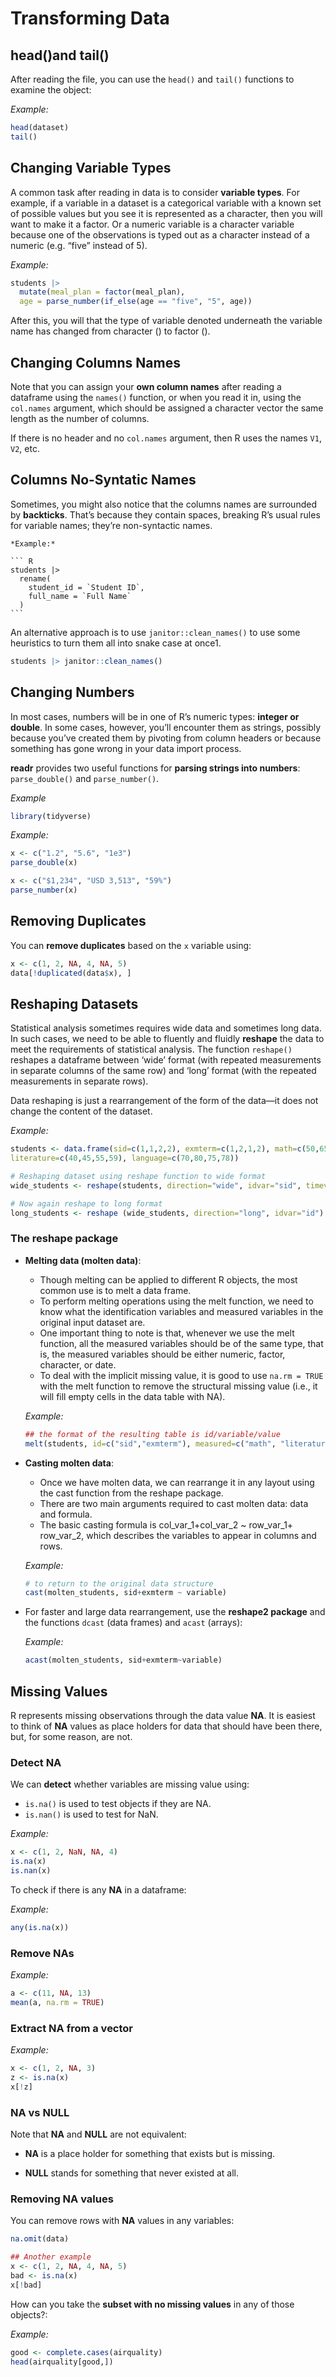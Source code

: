 # Transforming Data

## head()and tail()

After reading the file, you can use the `head()` and `tail()` functions to examine the object:

*Example:*

``` r
head(dataset)
tail()
```

## Changing Variable Types

A common task after reading in data is to consider **variable types**. For example, if a variable in a dataset is a categorical variable with a known set of possible values but you see it is represented as a character, then you will want to make it a factor. Or a numeric variable is a character variable because one of the observations is typed out as a character instead of a numeric (e.g. "five" instead of 5).

*Example:*

``` r
students |>
  mutate(meal_plan = factor(meal_plan),
  age = parse_number(if_else(age == "five", "5", age))
```

After this, you will that the type of variable denoted underneath the variable name has changed from character (<chr>) to factor (<fct>).

## Changing Columns Names

Note that you can assign your **own column names** after reading a dataframe using the `names()` function, or when you read it in, using the `col.names` argument, which should be assigned a character vector the same length as the number of columns.

If there is no header and no `col.names` argument, then R uses the names `V1`, `V2`, etc.

## Columns No-Syntatic Names

Sometimes, you might also notice that the columns names are surrounded by **backticks**. That's because they contain spaces, breaking R's usual rules for variable names; they're non-syntactic names.

````         
*Example:*

``` R
students |> 
  rename(
    student_id = `Student ID`,
    full_name = `Full Name`
  )
```
````

An alternative approach is to use `janitor::clean_names()` to use some heuristics to turn them all into snake case at once1.

``` r
students |> janitor::clean_names()
```

## Changing Numbers

In most cases, numbers will be in one of R’s numeric types: **integer or double**. In some cases, however, you’ll encounter them as strings, possibly because you’ve created them by pivoting from column headers or because something has gone wrong in your data import process.

**readr** provides two useful functions for **parsing strings into numbers**: `parse_double()` and `parse_number()`. 

*Example* 

``` r
library(tidyverse)
```

*Example:*

``` r
x <- c("1.2", "5.6", "1e3")
parse_double(x)

x <- c("$1,234", "USD 3,513", "59%")
parse_number(x)
```

## Removing Duplicates

You can **remove duplicates** based on the `x` variable using:

``` r
x <- c(1, 2, NA, 4, NA, 5) 
data[!duplicated(data$x), ]
```

## Reshaping Datasets

Statistical analysis sometimes requires wide data and sometimes long data. In such cases, we need to be able to fluently and fluidly **reshape** the data to meet the requirements of statistical analysis. The function `reshape()` reshapes a dataframe between 'wide' format (with repeated measurements in separate columns of the same row) and 'long' format (with the repeated measurements in separate rows).

Data reshaping is just a rearrangement of the form of the data---it does not change the content of the dataset.

*Example:*

``` r
students <- data.frame(sid=c(1,1,2,2), exmterm=c(1,2,1,2), math=c(50,65,75,69), 
literature=c(40,45,55,59), language=c(70,80,75,78))

# Reshaping dataset using reshape function to wide format
wide_students <- reshape(students, direction="wide", idvar="sid", timevar="exmterm")

# Now again reshape to long format
long_students <- reshape (wide_students, direction="long", idvar="id")
```

### The reshape package

-   **Melting data (molten data)**:

    -   Though melting can be applied to different R objects, the most common use is to melt a data frame.
    -   To perform melting operations using the melt function, we need to know what the identification variables and measured variables in the original input dataset are.
    -   One important thing to note is that, whenever we use the melt function, all the measured variables should be of the same type, that is, the measured variables should be either numeric, factor, character, or date.
    -   To deal with the implicit missing value, it is good to use `na.rm = TRUE` with the melt function to remove the structural missing value (i.e., it will fill empty cells in the data table with NA).

    *Example:*

    ``` r
    ## the format of the resulting table is id/variable/value
    melt(students, id=c("sid","exmterm"), measured=c("math", "literature", "language"))
    ```

-   **Casting molten data**:

    -   Once we have molten data, we can rearrange it in any layout using the cast function from the reshape package.
    -   There are two main arguments required to cast molten data: data and formula.
    -   The basic casting formula is col_var_1+col_var_2 \~ row_var_1+ row_var_2, which describes the variables to appear in columns and rows.

    *Example:*

    ``` r
    # to return to the original data structure  
    cast(molten_students, sid+exmterm ~ variable)
    ```

-   For faster and large data rearrangement, use the **reshape2 package** and the functions `dcast` (data frames) and `acast` (arrays):

    *Example:*

    ``` r
    acast(molten_students, sid+exmterm~variable)
    ```

## Missing Values

R represents missing observations through the data value **NA**. It is easiest to think of **NA** values as place holders for data that should have been there, but, for some reason, are not.

### Detect NA

We can **detect** whether variables are missing value using:

-   `is.na()` is used to test objects if they are NA.
-   `is.nan()` is used to test for NaN.

*Example:*

```r
x <- c(1, 2, NaN, NA, 4) 
is.na(x) 
is.nan(x)
```

To check if there is any **NA** in a dataframe:

*Example:*

```r
any(is.na(x))
```

### Remove NAs

*Example:*

```r
a <- c(11, NA, 13)
mean(a, na.rm = TRUE)
```

### Extract NA from a vector

*Example:*

```r
x <- c(1, 2, NA, 3) 
z <- is.na(x) 
x[!z]
```

### NA vs NULL

Note that **NA** and **NULL** are not equivalent:

-   **NA** is a place holder for something that exists but is missing.

-   **NULL** stands for something that never existed at all.

### Removing NA values

You can remove rows with **NA** values in any variables:

``` r
na.omit(data)
```

```r
## Another example
x <- c(1, 2, NA, 4, NA, 5) 
bad <- is.na(x) 
x[!bad]
```

How can you take the **subset with no missing values** in any of those objects?:

*Example:*

``` r
good <- complete.cases(airquality) 
head(airquality[good,])
```

